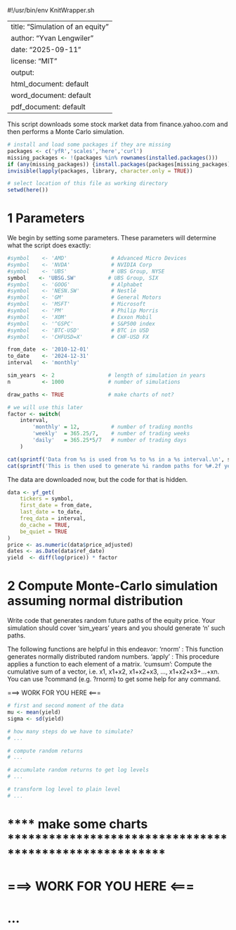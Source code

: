 #!/usr/bin/env KnitWrapper.sh

---
title: "Simulation of an equity"
author: "Yvan Lengwiler"
date: "2025-09-11"
license: "MIT"
output:
    html_document: default
    word_document: default
    pdf_document: default
---

This script downloads some stock market data from finance.yahoo.com and then performs a Monte Carlo simulation.

```r
# install and load some packages if they are missing
packages <- c('yfR','scales','here','curl') 
missing_packages <- !(packages %in% rownames(installed.packages()))
if (any(missing_packages)) {install.packages(packages[missing_packages])}
invisible(lapply(packages, library, character.only = TRUE))

# select location of this file as working directory
setwd(here())
```

# 1 Parameters

We begin by setting some parameters. These parameters will determine what the script does exactly:

```r
#symbol    <- 'AMD'              # Advanced Micro Devices
#symbol    <- 'NVDA'             # NVIDIA Corp
#symbol    <- 'UBS'              # UBS Group, NYSE
symbol    <- 'UBSG.SW'          # UBS Group, SIX
#symbol    <- 'GOOG'             # Alphabet
#symbol    <- 'NESN.SW'          # Nestlé
#symbol    <- 'GM'               # General Motors
#symbol    <- 'MSFT'             # Microsoft
#symbol    <- 'PM'               # Philip Morris
#symbol    <- 'XOM'              # Exxon Mobil
#symbol    <- '^GSPC'            # S&P500 index
#symbol    <- 'BTC-USD'          # BTC in USD
#symbol    <- 'CHFUSD=X'         # CHF-USD FX

from_date  <- '2010-12-01'
to_date    <- '2024-12-31'
interval   <- 'monthly'

sim_years  <- 2                 # length of simulation in years
n          <- 1000              # number of simulations

draw_paths <- TRUE              # make charts of not?
```

```r
# we will use this later
factor <- switch(
    interval,
        'monthly' = 12,          # number of trading months
        'weekly'  = 365.25/7,    # number of trading weeks
        'daily'   = 365.25*5/7   # number of trading days
    )
```

```r
cat(sprintf('Data from %s is used from %s to %s in a %s interval.\n', symbol, from_date, to_date, interval))
cat(sprintf('This is then used to generate %i random paths for %#.2f years into the future.\n', n, sim_years))
```

The data are downloaded now, but the code for that is hidden.

```r
data <- yf_get(
    tickers = symbol,
    first_date = from_date,
    last_date = to_date,
    freq_data = interval,
    do_cache = TRUE,
    be_quiet = TRUE
)
price <- as.numeric(data$price_adjusted)
dates <- as.Date(data$ref_date)
yield  <- diff(log(price)) * factor
```

# 2 Compute Monte-Carlo simulation assuming normal distribution

Write code that generates random future paths of the equity price. Your
simulation should cover 'sim_years' years and you should generate 'n' such
paths.

The following functions are helpful in this endeavor:
'rnorm' : This function generates normally distributed random numbers.
'apply' : This procedure applies a function to each element of a matrix.
'cumsum': Compute the cumulative sum of a vector, i.e. x1, x1+x2, 
          x1+x2+x3, ..., x1+x2+x3+...+xn.
You can use ?command (e.g. ?rnorm) to get some help for any command.

===> WORK FOR YOU HERE <===

```r
# first and second moment of the data
mu <- mean(yield)
sigma <- sd(yield)

# how many steps do we have to simulate?
# ...

# compute random returns
# ...

# accumulate random returns to get log levels
# ...

# transform log level to plain level
# ...
```

# **** make some charts *******************************************************

# ===> WORK FOR YOU HERE <===

# ...

